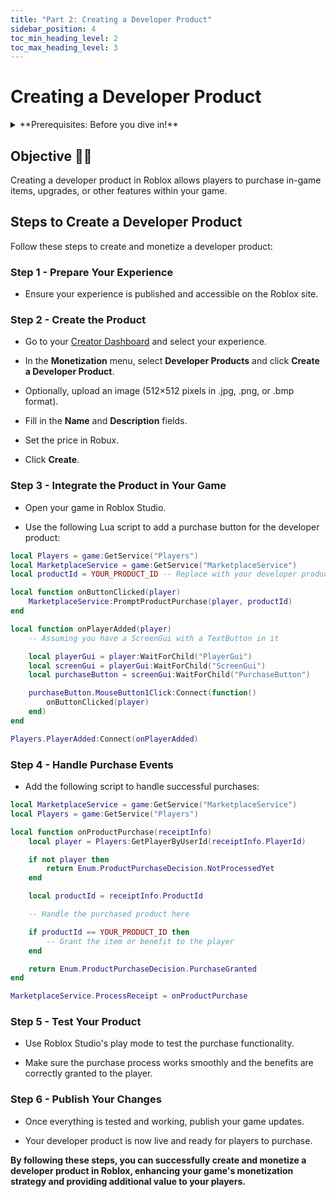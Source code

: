 ```yaml
---
title: "Part 2: Creating a Developer Product"
sidebar_position: 4
toc_min_heading_level: 2
toc_max_heading_level: 3
---
```


# Creating a Developer Product 

<details>
    <summary>**Prerequisites: Before you dive in!**</summary>

    **1. Intro**

    **2. Setup**

    **3. Creating a Gamepass**
</details>

## Objective 🧐🗿

Creating a developer product in Roblox allows players to purchase in-game items, upgrades, or other features within your game.

## Steps to Create a Developer Product 

Follow these steps to create and monetize a developer product: 

### Step 1 - Prepare Your Experience

- Ensure your experience is published and accessible on the Roblox site. 

### Step 2 - Create the Product

- Go to your [Creator Dashboard](https://create.roblox.com/dashboard) and select your experience. 

- In the **Monetization** menu, select **Developer Products** and click **Create a Developer Product**. 

- Optionally, upload an image (512×512 pixels in .jpg, .png, or .bmp format). 

- Fill in the **Name** and **Description** fields. 

- Set the price in Robux. 

- Click **Create**. 

### Step 3 - Integrate the Product in Your Game

- Open your game in Roblox Studio. 

- Use the following Lua script to add a purchase button for the developer product: 

```lua 
local Players = game:GetService("Players") 
local MarketplaceService = game:GetService("MarketplaceService") 
local productId = YOUR_PRODUCT_ID -- Replace with your developer product ID

local function onButtonClicked(player) 
    MarketplaceService:PromptProductPurchase(player, productId) 
end 

local function onPlayerAdded(player) 
    -- Assuming you have a ScreenGui with a TextButton in it 

    local playerGui = player:WaitForChild("PlayerGui") 
    local screenGui = playerGui:WaitForChild("ScreenGui") 
    local purchaseButton = screenGui:WaitForChild("PurchaseButton") 

    purchaseButton.MouseButton1Click:Connect(function() 
        onButtonClicked(player) 
    end) 
end 

Players.PlayerAdded:Connect(onPlayerAdded) 
``` 

### Step 4 - Handle Purchase Events

- Add the following script to handle successful purchases: 

```lua 
local MarketplaceService = game:GetService("MarketplaceService") 
local Players = game:GetService("Players") 

local function onProductPurchase(receiptInfo) 
    local player = Players:GetPlayerByUserId(receiptInfo.PlayerId) 

    if not player then 
        return Enum.ProductPurchaseDecision.NotProcessedYet 
    end 

    local productId = receiptInfo.ProductId 

    -- Handle the purchased product here 

    if productId == YOUR_PRODUCT_ID then 
        -- Grant the item or benefit to the player 
    end 

    return Enum.ProductPurchaseDecision.PurchaseGranted 
end 

MarketplaceService.ProcessReceipt = onProductPurchase 
``` 

### Step 5 - Test Your Product

- Use Roblox Studio's play mode to test the purchase functionality. 

- Make sure the purchase process works smoothly and the benefits are correctly granted to the player. 

### Step 6 - Publish Your Changes

- Once everything is tested and working, publish your game updates. 

- Your developer product is now live and ready for players to purchase. 

**By following these steps, you can successfully create and monetize a developer product in Roblox, enhancing your game's monetization strategy and providing additional value to your players.** 

 
